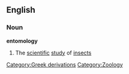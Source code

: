 ==English==
===Noun===
{{wikipedia}}
'''entomology'''
#The [[scientific]] [[study]] of [[insect]]s

[[Category:Greek derivations]]
[[Category:Zoology]]